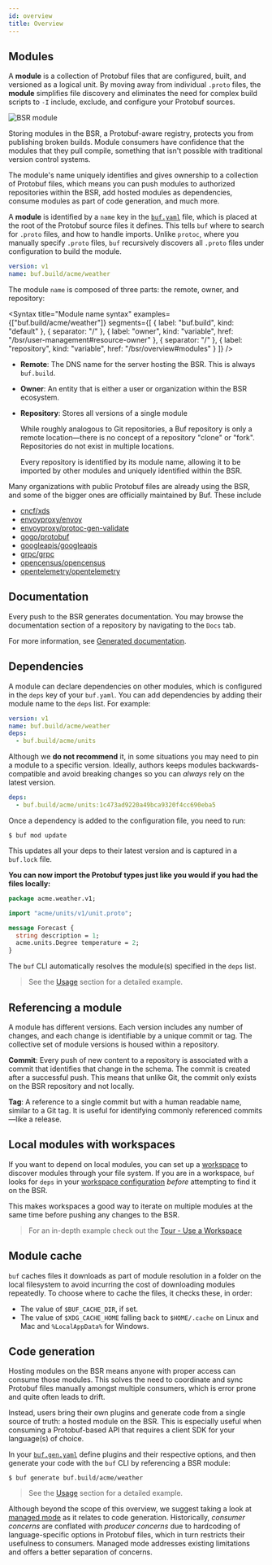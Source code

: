 ```yaml
---
id: overview
title: Overview
---
```



## Modules

A **module** is a collection of Protobuf files that are configured, built, and
versioned as a logical unit. By moving away from individual `.proto` files, the
**module** simplifies file discovery and eliminates the need for complex build
scripts to `-I` include, exclude, and configure your Protobuf sources.

<Image
  alt="BSR module"
  src="/img/bsr/module_2_with_yaml.png"
  caption="How modules map to Buf YAML configs"
/>

Storing modules in the BSR, a Protobuf-aware registry, protects you from
publishing broken builds. Module consumers have confidence that the modules that
they pull compile, something that isn't possible with traditional version
control systems.

The module's name uniquely identifies and gives ownership to a collection of
Protobuf files, which means you can push modules to authorized repositories
within the BSR, add hosted modules as dependencies, consume modules as part of
code generation, and much more.

A **module** is identified by a `name` key in the
[`buf.yaml`](../configuration/v1/buf-yaml.md) file, which is placed at the root
of the Protobuf source files it defines. This tells `buf` where to search for
`.proto` files, and how to handle imports. Unlike `protoc`, where you manually
specify `.proto` files, `buf` recursively discovers all `.proto` files under
configuration to build the module.

```yaml title=buf.yaml {2}
version: v1
name: buf.build/acme/weather
```

The module `name` is composed of three parts: the remote, owner, and repository:


<Syntax
  title="Module name syntax"
  examples={["buf.build/acme/weather"]}
  segments={[
    { label: "buf.build", kind: "default" },
    { separator: "/" },
    {
      label: "owner",
      kind: "variable",
      href: "/bsr/user-management#resource-owner"
    },
    { separator: "/" },
    { label: "repository", kind: "variable", href: "/bsr/overview#modules" }
  ]}
/>

- **Remote**: The DNS name for the server hosting the BSR. This is always
  `buf.build`.
- **Owner**: An entity that is either a user or organization within the BSR
  ecosystem.
- **Repository**: Stores all versions of a single module

  While roughly analogous to Git repositories, a Buf repository is only a remote
  location&mdash;there is no concept of a repository "clone" or "fork".
  Repositories do not exist in multiple locations.

  Every repository is identified by its module name, allowing it to be imported
  by other modules and uniquely identified within the BSR.

Many organizations with public Protobuf files are already using the BSR, and
some of the bigger ones are officially maintained by Buf. These include

- [cncf/xds](https://buf.build/cncf/xds)
- [envoyproxy/envoy](https://buf.build/envoyproxy/envoy)
- [envoyproxy/protoc-gen-validate](https://buf.build/envoyproxy/protoc-gen-validate)
- [gogo/protobuf](https://buf.build/gogo/protobuf)
- [googleapis/googleapis](https://buf.build/googleapis/googleapis)
- [grpc/grpc](https://buf.build/grpc/grpc)
- [opencensus/opencensus](https://buf.build/opencensus/opencensus)
- [opentelemetry/opentelemetry](https://buf.build/opentelemetry/opentelemetry)

## Documentation

Every push to the BSR generates documentation. You may browse the documentation
section of a repository by navigating to the `Docs` tab.

For more information, see [Generated documentation](documentation).

## Dependencies

A module can declare dependencies on other modules, which is configured in the
`deps` key of your `buf.yaml`. You can add dependencies by adding their module
name to the `deps` list. For example:

```yaml title="buf.yaml"
version: v1
name: buf.build/acme/weather
deps:
  - buf.build/acme/units
```

Although we **do not recommend** it, in some situations you may need to pin a
module to a specific version. Ideally, authors keeps modules
backwards-compatible and avoid breaking changes so you can _always_ rely on the
latest version.

```yaml
deps:
  - buf.build/acme/units:1c473ad9220a49bca9320f4cc690eba5
```

Once a dependency is added to the configuration file, you need to run:

```terminal
$ buf mod update
```

This updates all your deps to their latest version and is captured in a
`buf.lock` file.

**You can now import the Protobuf types just like you would if you had the files
locally:**

```protobuf title="acme/weather/v1/weather.proto" {3,7}
package acme.weather.v1;

import "acme/units/v1/unit.proto";

message Forecast {
  string description = 1;
  acme.units.Degree temperature = 2;
}
```

The `buf` CLI automatically resolves the module(s) specified in the `deps` list.

> See the [Usage](../bsr/usage.mdx#add-a-dependency) section for a detailed
> example.

## Referencing a module

A module has different versions. Each version includes any number of changes,
and each change is identifiable by a unique commit or tag. The collective set of
module versions is housed within a repository.

**Commit**: Every push of new content to a repository is associated with a
commit that identifies that change in the schema. The commit is created after a
successful push. This means that unlike Git, the commit only exists on the BSR
repository and not locally.

**Tag**: A reference to a single commit but with a human readable name, similar
to a Git tag. It is useful for identifying commonly referenced
commits&mdash;like a release.

## Local modules with workspaces

If you want to depend on local modules, you can set up a
[workspace](../reference/workspaces.mdx) to discover modules through your file
system. If you are in a workspace, `buf` looks for `deps` in your
[workspace configuration](../reference/workspaces.mdx#configuration) _before_
attempting to find it on the BSR.

This makes workspaces a good way to iterate on multiple modules at the same time
before pushing any changes to the BSR.

> For an in-depth example check out the
> [Tour - Use a Workspace](../tour/use-a-workspace.md)

## Module cache

`buf` caches files it downloads as part of module resolution in a folder on the
local filesystem to avoid incurring the cost of downloading modules repeatedly.
To choose where to cache the files, it checks these, in order:

- The value of `$BUF_CACHE_DIR`, if set.
- The value of `$XDG_CACHE_HOME` falling back to `$HOME/.cache` on Linux and Mac
  and `%LocalAppData%` for Windows.

## Code generation

Hosting modules on the BSR means anyone with proper access can consume those
modules. This solves the need to coordinate and sync Protobuf files manually
amongst multiple consumers, which is error prone and quite often leads to drift.

Instead, users bring their own plugins and generate code from a single source of
truth: a hosted module on the BSR. This is especially useful when consuming a
Protobuf-based API that requires a client SDK for your language(s) of choice.

In your [`buf.gen.yaml`](../configuration/v1/buf-gen-yaml.md) define plugins and
their respective options, and then generate your code with the `buf` CLI by
referencing a BSR module:

```terminal
$ buf generate buf.build/acme/weather
```

> See the [Usage](../bsr/usage.mdx#code-generation) section for a detailed
> example.

Although beyond the scope of this overview, we suggest taking a look at
[managed mode](../generate/managed-mode.md) as it relates to code generation.
Historically, _consumer concerns_ are conflated with _producer concerns_ due to
hardcoding of language-specific options in Protobuf files, which in turn
restricts their usefulness to consumers. Managed mode addresses existing
limitations and offers a better separation of concerns.
